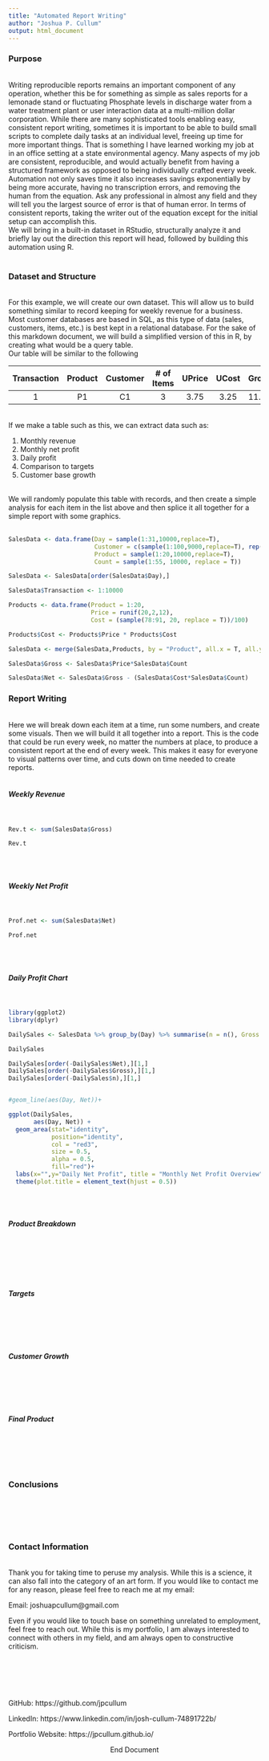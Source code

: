 ```yaml
---
title: "Automated Report Writing"
author: "Joshua P. Cullum"
output: html_document
---
```


### Purpose
<br>
Writing reproducible reports remains an important component of any operation, whether this be for something as simple as sales reports for a lemonade stand or fluctuating Phosphate levels in discharge water from a water treatment plant or user interaction data at a multi-million dollar corporation. While there are many sophisticated tools enabling easy, consistent report writing, sometimes it is important to be able to build small scripts to complete daily tasks at an individual level, freeing up time for more important things.
That is something I have learned working my job at in an office setting at a state environmental agency. Many aspects of my job are consistent, reproducible, and would actually benefit from having a structured framework as opposed to being individually crafted every week. Automation not only saves time it also increases savings exponentially by being more accurate, having no transcription errors, and removing the human from the equation. Ask any professional in almost any field and they will tell you the largest source of error is that of human error. In terms of consistent reports, taking the writer out of the equation except for the initial setup can accomplish this.
<br>
We will bring in a built-in dataset in RStudio, structurally analyze it and briefly lay out the direction this report will head, followed by building this automation using R.
<br>
<br>

### Dataset and Structure
<br>
For this example, we will create our own dataset. This will allow us to build something similar to record keeping for weekly revenue for a business. Most customer databases are based in SQL, as this type of data (sales, customers, items, etc.) is best kept in a relational database. For the sake of this markdown document, we will build a simplified version of this in R, by creating what would be a query table.
<br>
Our table will be similar to the following
<br>

 Transaction   Product   Customer   # of Items   UPrice   UCost   Gross   Net
------------- --------- ---------- ------------ -------- ------- ------- -----
1             P1        C1         3            3.75     3.25    11.25   1.5

<br>
If we make a table such as this, we can extract data such as:
<br>

1. Monthly revenue
2. Monthly net profit
3. Daily profit
4. Comparison to targets
5. Customer base growth

<br>
We will randomly populate this table with records, and then create a simple analysis for each item in the list above and then splice it all together for a simple report with some graphics.
<br>
<br>
```r

SalesData <- data.frame(Day = sample(1:31,10000,replace=T),
                        Customer = c(sample(1:100,9000,replace=T), rep(NA,1000)),
                        Product = sample(1:20,10000,replace=T),
                        Count = sample(1:55, 10000, replace = T))

SalesData <- SalesData[order(SalesData$Day),]

SalesData$Transaction <- 1:10000

Products <- data.frame(Product = 1:20,
                       Price = runif(20,2,12),
                       Cost = (sample(78:91, 20, replace = T))/100)

Products$Cost <- Products$Price * Products$Cost

SalesData <- merge(SalesData,Products, by = "Product", all.x = T, all.y=T)

SalesData$Gross <- SalesData$Price*SalesData$Count

SalesData$Net <- SalesData$Gross - (SalesData$Cost*SalesData$Count)

```

### Report Writing
<br>
Here we will break down each item at a time, run some numbers, and create some visuals. Then we will build it all together into a report. This is the code that could be run every week, no matter the numbers at place, to produce a consistent report at the end of every week. This makes it easy for everyone to visual patterns over time, and cuts down on time needed to create reports.
<br>
<br>

##### Weekly Revenue
<br>
```r

Rev.t <- sum(SalesData$Gross)

Rev.t

```

<br>
<br>

##### Weekly Net Profit
<br>
```r

Prof.net <- sum(SalesData$Net)

Prof.net

```
<br>
<br>

##### Daily Profit Chart
<br>
```r

library(ggplot2)
library(dplyr)

DailySales <- SalesData %>% group_by(Day) %>% summarise(n = n(), Gross = sum(Gross), Net = sum(Net))

DailySales

DailySales[order(-DailySales$Net),][1,]
DailySales[order(-DailySales$Gross),][1,]
DailySales[order(-DailySales$n),][1,]


#geom_line(aes(Day, Net))+

ggplot(DailySales,
       aes(Day, Net)) +
  geom_area(stat="identity",
            position="identity",
            col = "red3",
            size = 0.5,
            alpha = 0.5,
            fill="red")+
  labs(x="",y="Daily Net Profit", title = "Monthly Net Profit Overview")+
  theme(plot.title = element_text(hjust = 0.5))


```

<br>
<br>

##### Product Breakdown
<br>
```r



```

<br>
<br>

##### Targets
<br>

<br>
<br>

##### Customer Growth
<br>

<br>
<br>

##### Final Product
<br>

<br>
<br>

### Conclusions
<br>

<br>
<br>

### Contact Information
<br>
Thank you for taking time to peruse my analysis. While this is a science, it can also fall into the category of an art form. If you would like to contact me for any reason, please feel free to reach me at my email:

Email: joshuapcullum@gmail.com

Even if you would like to touch base on something unrelated to employment, feel free to reach out. While this is my portfolio, I am always interested to connect with others in my field, and am always open to constructive criticism.

<br> 
<br>
<br>
<br>


GitHub: https://github.com/jpcullum

LinkedIn: https://www.linkedin.com/in/josh-cullum-74891722b/

Portfolio Website: https://jpcullum.github.io/

<center> End Document

<br>
<br>
